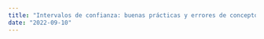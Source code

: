 ```yaml
---
title: "Intervalos de confianza: buenas prácticas y errores de concepto"
date: "2022-09-10"
---
```

